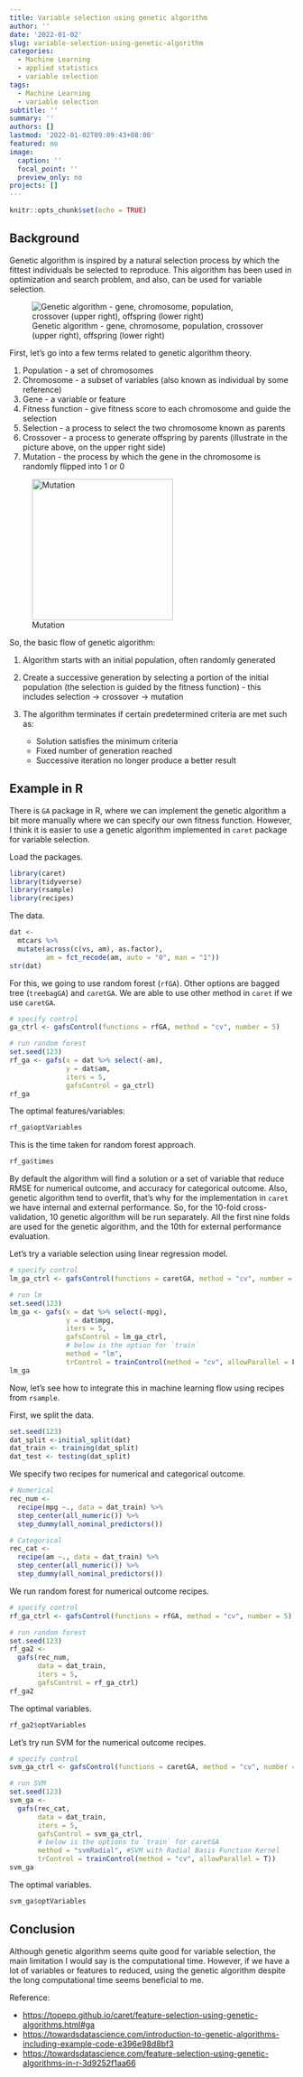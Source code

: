 ```yaml
---
title: Variable selection using genetic algorithm
author: ''
date: '2022-01-02'
slug: variable-selection-using-genetic-algorithm
categories:
  - Machine Learning
  - applied statistics
  - variable selection
tags:
  - Machine Learning
  - variable selection
subtitle: ''
summary: ''
authors: []
lastmod: '2022-01-02T09:09:43+08:00'
featured: no
image:
  caption: ''
  focal_point: ''
  preview_only: no
projects: []
---
```


```r
knitr::opts_chunk$set(echo = TRUE)
```

## Background

Genetic algorithm is inspired by a natural selection process by which the fittest individuals be selected to reproduce. This algorithm has been used in optimization and search problem, and also, can be used for variable selection.

![Genetic algorithm - gene, chromosome, population, crossover (upper right), offspring (lower right)](images/ga_fig.png)

First, let's go into a few terms related to genetic algorithm theory.

1.  Population - a set of chromosomes\
2.  Chromosome - a subset of variables (also known as individual by some reference)\
3.  Gene - a variable or feature\
4.  Fitness function - give fitness score to each chromosome and guide the selection\
5.  Selection - a process to select the two chromosome known as parents\
6.  Crossover - a process to generate offspring by parents (illustrate in the picture above, on the upper right side)\
7.  Mutation - the process by which the gene in the chromosome is randomly flipped into 1 or 0

![Mutation](images/mutation.png){width="250"}

So, the basic flow of genetic algorithm:

1.  Algorithm starts with an initial population, often randomly generated\
2.  Create a successive generation by selecting a portion of the initial population (the selection is guided by the fitness function) - this includes selection -> crossover -> mutation\
3.  The algorithm terminates if certain predetermined criteria are met such as:

    -   Solution satisfies the minimum criteria\
    -   Fixed number of generation reached\
    -   Successive iteration no longer produce a better result

## Example in R

There is `GA` package in R, where we can implement the genetic algorithm a bit more manually where we can specify our own fitness function. However, I think it is easier to use a genetic algorithm implemented in `caret` package for variable selection.

Load the packages.

```r
library(caret)
library(tidyverse)
library(rsample)
library(recipes)
```

The data.

```r
dat <- 
  mtcars %>% 
  mutate(across(c(vs, am), as.factor),
         am = fct_recode(am, auto = "0", man = "1"))
str(dat)
```

For this, we going to use random forest (`rfGA`). Other options are bagged tree (`treebagGA`) and `caretGA`. We are able to use other method in `caret` if we use `caretGA`.

```r
# specify control
ga_ctrl <- gafsControl(functions = rfGA, method = "cv", number = 5)

# run random forest
set.seed(123)
rf_ga <- gafs(x = dat %>% select(-am), 
              y = dat$am,
              iters = 5,
              gafsControl = ga_ctrl)
rf_ga
```

The optimal features/variables:

```r
rf_ga$optVariables
```

This is the time taken for random forest approach.

```r
rf_ga$times
```

By default the algorithm will find a solution or a set of variable that reduce RMSE for numerical outcome, and accuracy for categorical outcome. Also, genetic algorithm tend to overfit, that's why for the implementation in `caret` we have internal and external performance. So, for the 10-fold cross-validation, 10 genetic algorithm will be run separately. All the first nine folds are used for the genetic algorithm, and the 10th for external performance evaluation.

Let's try a variable selection using linear regression model.

```r
# specify control
lm_ga_ctrl <- gafsControl(functions = caretGA, method = "cv", number = 5)

# run lm
set.seed(123)
lm_ga <- gafs(x = dat %>% select(-mpg), 
              y = dat$mpg,
              iters = 5,
              gafsControl = lm_ga_ctrl,
              # below is the option for `train`
              method = "lm",
              trControl = trainControl(method = "cv", allowParallel = F))
lm_ga
```

Now, let's see how to integrate this in machine learning flow using recipes from `rsample`.

First, we split the data.

```r
set.seed(123)
dat_split <-initial_split(dat)
dat_train <- training(dat_split)
dat_test <- testing(dat_split)
```

We specify two recipes for numerical and categorical outcome.

```r
# Numerical
rec_num <- 
  recipe(mpg ~., data = dat_train) %>% 
  step_center(all_numeric()) %>% 
  step_dummy(all_nominal_predictors())

# Categorical
rec_cat <- 
  recipe(am ~., data = dat_train) %>% 
  step_center(all_numeric()) %>% 
  step_dummy(all_nominal_predictors())
```

We run random forest for numerical outcome recipes.

```r
# specify control
rf_ga_ctrl <- gafsControl(functions = rfGA, method = "cv", number = 5)

# run random forest
set.seed(123)
rf_ga2 <- 
  gafs(rec_num,
       data = dat_train,
       iters = 5, 
       gafsControl = rf_ga_ctrl) 
rf_ga2
```

The optimal variables.

```r
rf_ga2$optVariables
```

Let's try run SVM for the numerical outcome recipes.

```r
# specify control
svm_ga_ctrl <- gafsControl(functions = caretGA, method = "cv", number = 5)

# run SVM
set.seed(123)
svm_ga <- 
  gafs(rec_cat,
       data = dat_train,
       iters = 5, 
       gafsControl = svm_ga_ctrl,
       # below is the options to `train` for caretGA
       method = "svmRadial", #SVM with Radial Basis Function Kernel
       trControl = trainControl(method = "cv", allowParallel = T))
svm_ga
```

The optimal variables.

```r
svm_ga$optVariables
```

## Conclusion

Although genetic algorithm seems quite good for variable selection, the main limitation I would say is the computational time. However, if we have a lot of variables or features to reduced, using the genetic algorithm despite the long computational time seems beneficial to me.

Reference:

-   <https://topepo.github.io/caret/feature-selection-using-genetic-algorithms.html#ga>\
-   <https://towardsdatascience.com/introduction-to-genetic-algorithms-including-example-code-e396e98d8bf3>\
-   <https://towardsdatascience.com/feature-selection-using-genetic-algorithms-in-r-3d9252f1aa66>
